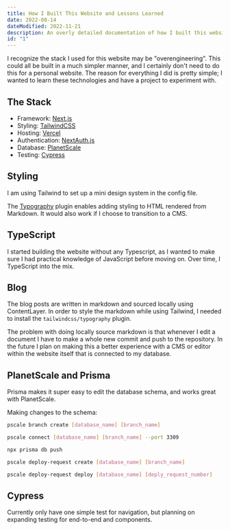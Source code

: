 ```yaml
---
title: How I Built This Website and Lessons Learned
date: 2022-08-14
dateModified: 2022-11-21
description: An overly detailed documentation of how I built this website, including everything I learned during the process.
id: "1"
---
```


I recognize the stack I used for this website may be "overengineering". This could all be built in a much simpler manner, and I certainly don't need to do this for a personal website. The reason for everything I did is pretty simple; I wanted to learn these technologies and have a project to experiment with.

## The Stack

- Framework: [Next.js](https://nextjs.org/)
- Styling: [TailwindCSS](https://tailwindcss.com/)
- Hosting: [Vercel](https://vercel.com/)
- Authentication: [NextAuth.js](https://next-auth.js.org/)
- Database: [PlanetScale](https://planetscale.com/)
- Testing: [Cypress](https://www.cypress.io/)

## Styling

I am using Tailwind to set up a mini design system in the config file.

The [Typography](https://tailwindcss.com/docs/typography-plugin) plugin enables adding styling to HTML rendered from Markdown. It would also work if I choose to transition to a CMS.

## TypeScript

I started building the website without any Typescript, as I wanted to make sure I had practical knowledge of JavaScript before moving on. Over time, I TypeScript into the mix.

## Blog

The blog posts are written in markdown and sourced locally using ContentLayer. In order to style the markdown while using Tailwind, I needed to install the `tailwindcss/typography` plugin.

The problem with doing locally source markdown is that whenever I edit a document I have to make a whole new commit and push to the repository. In the future I plan on making this a better experience with a CMS or editor within the website itself that is connected to my database.

## PlanetScale and Prisma

Prisma makes it super easy to edit the database schema, and works great with PlanetScale.

Making changes to the schema:

```sh
pscale branch create [database_name] [branch_name]

pscale connect [database_name] [branch_name] --port 3309

npx prisma db push

pscale deploy-request create [database_name] [branch_name]

pscale deploy-request deploy [database_name] [deply_request_number]
```

## Cypress

Currently only have one simple test for navigation, but planning on expanding testing for end-to-end and components.
